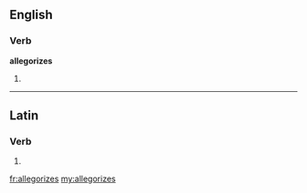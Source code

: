 ==English==

===Verb===
'''allegorizes'''

# {{third-person singular of|allegorize}}

----

==Latin==

===Verb===
{{la-verb-form|allēgorīzēs}}

# {{conjugation of|allegorizo|allēgorīzō|2|s|pres|act|sub|lang=la}}

[[fr:allegorizes]]
[[my:allegorizes]]